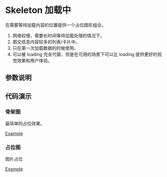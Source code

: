 
# Skeleton 加载中

<Subtitle>在需要等待加载内容的位置提供一个占位图形组合。</Subtitle>

1. 网络较慢，需要长时间等待加载处理的情况下。
2. 图文信息内容较多的列表/卡片中。
3. 只在第一次加载数据的时候使用。
4. 可以被 loading 完全代替，但是在可用的场景下可以比 loading 提供更好的视觉效果和用户体验。

## 参数说明

  <ArgsTable of={Skeleton} />

## 代码演示

### 骨架图
最简单的占位效果。

[Example](/?path=/story/basic-components-skeleton--default)

### 占位图
图片占位

[Example](/?path=/story/basic-components-skeleton--image)
